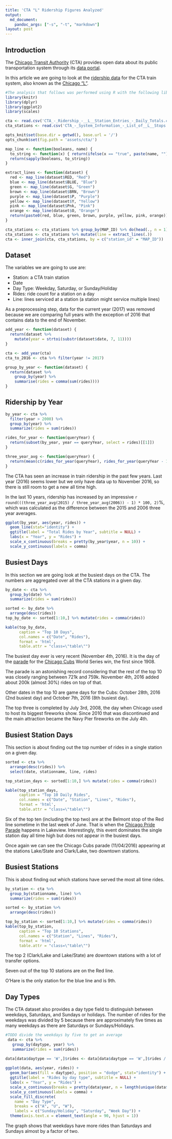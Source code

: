 ```yaml
---
title: 'CTA "L" Ridership Figures Analyzed'
output:
  md_document:
    pandoc_args: ["-s", "-t", "markdown"]
layout: post
---
```


## Introduction

The [Chicago Transit Authority](http://www.transitchicago.com/) (CTA) provides open data about its public transportation system through its [data portal](http://www.transitchicago.com/data/).

In this article we are going to look at the [ridership data](https://data.cityofchicago.org/Transportation/CTA-Ridership-L-Station-Entries-Daily-Totals/5neh-572f) for the CTA train system, also known as the [Chicago "L"](https://en.wikipedia.org/wiki/Chicago_%22L%22).

```r
#The analysis that follows was performed using R with the following libraries:
library(knitr)
library(dplyr)
library(ggplot2)
library(scales)
```

```r
cta <- read.csv('CTA_-_Ridership_-__L__Station_Entries_-_Daily_Totals.csv')
cta_stations <- read.csv('CTA_-_System_Information_-_List_of__L__Stops.csv')
```

```r
opts_knit$set(base.dir = getwd(), base.url = '/')
opts_chunk$set(fig.path = 'assets/cta/')
```

```r
map_line <- function(booleans, name) {
  to_string <- function(x) { return(ifelse(x == "true", paste(name, ""), "")) }
  return(sapply(booleans, to_string))
}

extract_lines <- function(dataset) {
  red <- map_line(dataset$RED, "Red")
  blue <- map_line(dataset$BLUE, "Blue")
  green <- map_line(dataset$G, "Green")
  brown <- map_line(dataset$BRN, "Brown")
  purple <- map_line(dataset$P, "Purple")
  yellow <- map_line(dataset$Y, "Yellow")
  pink <- map_line(dataset$Pnk, "Pink")
  orange <- map_line(dataset$O, "Orange")
  return(paste0(red, blue, green, brown, purple, yellow, pink, orange))
}
```

```r
cta_stations <- cta_stations %>% group_by(MAP_ID) %>% do(head(., n = 1)) %>% ungroup()
cta_stations <- cta_stations %>% mutate(line = extract_lines(.))
cta <- inner_join(cta, cta_stations, by = c("station_id" = "MAP_ID"))
```

## Dataset

The variables we are going to use are: 
<ul>
  <li>Station: a CTA train station</li>
  <li>Date</li>
  <li>Day Type: Weekday, Saturday, or Sunday/Holiday</li>
  <li>Rides: ride count for a station on a day</li>
  <li>Line: lines serviced at a station (a station might service multiple lines)</li>
</ul>

As a preprocessing step, data for the current year (2017) was removed because we are comparing full years with the exception of 2016 that contains data to the end of November.

```r
add_year <- function(dataset) {
  return(dataset %>%
    mutate(year = strtoi(substr(dataset$date, 7, 11))))
}

cta <- add_year(cta)
cta_to_2016 <- cta %>% filter(year != 2017)

group_by_year <- function(dataset) {
  return(dataset %>%
    group_by(year) %>%
    summarise(rides = comma(sum(rides))))
}
```

## Ridership by Year

```r
by_year <- cta %>% 
  filter(year > 2000) %>%
  group_by(year) %>%
  summarize(rides = sum(rides))

rides_for_year <- function(queryYear) {
  return(subset(by_year, year == queryYear, select = rides)[[1]])
}

three_year_avg <- function(queryYear) {
  return(mean(c(rides_for_year(queryYear), rides_for_year(queryYear - 1), rides_for_year(queryYear - 2))))
}
```

The CTA has seen an increase in train ridership in the past few years. Last year (2016) seems lower but we only have data up to November 2016, so there is still room to get a new all time high.

In the last 10 years, ridership has increased by an impressive `r round(((three_year_avg(2015) / three_year_avg(2006)) - 1) * 100, 2) `%, which was calculated as the difference between the 2015 and 2006 three year averages.

```r
ggplot(by_year, aes(year, rides)) +
  geom_line(stat="identity") +
  ggtitle(label = "Total Rides by Year", subtitle = NULL) +
  labs(x = "Year", y = "Rides") +
  scale_x_continuous(breaks = pretty(by_year$year, n = 10)) +
  scale_y_continuous(labels = comma)
```

## Busiest Days

In this section we are going look at the busiest days on the CTA. The numbers are aggregated over all the CTA stations in a given day.

<div markdown="0">
```r
by_date <- cta %>% 
  group_by(date) %>%
  summarize(rides = sum(rides))

sorted <- by_date %>% 
  arrange(desc(rides))
top_by_date <- sorted[1:10,] %>% mutate(rides = comma(rides))

kable(top_by_date, 
      caption = "Top 10 Days",
      col.names = c("Date", "Rides"),
      format = 'html',
      table.attr = "class=\"table\"")
```
</div>

The busiest day ever is very recent (November 4th, 2016). It is the day of the [parade](https://en.wikipedia.org/wiki/Chicago_Cubs#2016:_World_Series_Champions) for the 
[Chicago Cubs](https://en.wikipedia.org/wiki/Chicago_Cubs) World Series win, the first since 1908.

The parade is an astonishing record considering that the rest of the top 10 was closely ranging between 721k and 759k. November 4th, 2016 added about 200k (almost 30%) rides on top of that.

Other dates in the top 10 are game days for the Cubs: October 28th, 2016 (2nd busiest day) and October 7th, 2016 (8th busiest day).

The top three is completed by July 3rd, 2008, the day when Chicago used to host its biggest fireworks show. Since 2010 that was discontinued and the main attraction became the Navy Pier fireworks on the July 4th.

## Busiest Station Days

This section is about finding out the top number of rides in a single station on a given day.

<div markdown="0">
```r

sorted <- cta %>% 
  arrange(desc(rides)) %>%
  select(date, stationname, line, rides)

top_station_days <- sorted[1:10,] %>% mutate(rides = comma(rides))

kable(top_station_days, 
      caption = "Top 10 Daily Rides",
      col.names = c("Date", "Station", "Lines", "Rides"),
      format = 'html',
      table.attr = "class=\"table\"")
```
</div>

Six of the top ten (including the top two) are at the Belmont stop of the Red line sometime in the last week of June. That is when the [Chicago Pride Parade](https://en.wikipedia.org/wiki/Chicago_Pride_Parade) happens in Lakeview. Interestingly, this event dominates the single station day all time high but does not appear in the busiest days.

Once again we can see the Chicago Cubs parade (11/04/2016) appearing at the stations Lake/State and Clark/Lake, two downtown stations.

## Busiest Stations

This is about finding out which stations have served the most all time rides. 

<div>
```r
by_station <- cta %>% 
  group_by(stationname, line) %>%
  summarize(rides = sum(rides))

sorted <- by_station %>% 
  arrange(desc(rides))

top_by_station <- sorted[1:10,] %>% mutate(rides = comma(rides))
kable(top_by_station, 
      caption = "Top 10 Stations",
      col.names = c("Station", "Lines", "Rides"),
      format = 'html',
      table.attr = "class=\"table\"")
```
</div>

The top 2 (Clark/Lake and Lake/State) are downtown stations with a lot of transfer options.

Seven out of the top 10 stations are on the Red line.

O'Hare is the only station for the blue line and is 9th. 

## Day Types

The CTA dataset also provides a day type field to distinguish between weekdays, Saturdays, and Sundays or holidays. The number of rides for the weekdays was divided by 5 because there are approximately five times as many weekdays as there are Saturdays or Sundays/Holidays.

```r
#TODO divide the weekdays by five to get an average
 data <- cta %>% 
   group_by(daytype, year) %>%
   summarize(rides = sum(rides))

data[data$daytype == 'W',]$rides <- data[data$daytype == 'W',]$rides / 5  
  
ggplot(data, aes(year, rides)) +
  geom_bar(aes(fill = daytype), position = "dodge", stat="identity") +
  ggtitle(label = "Rides by day type", subtitle = NULL) +
  labs(x = "Year", y = "Rides") +
  scale_x_continuous(breaks = pretty(data$year, n = length(unique(data$year)))) +
  scale_y_continuous(labels = comma) +
  scale_fill_discrete(
    name = "Day Type",
    breaks = c("A", "U", "W"),
    labels = c("Sunday/Holiday", "Saturday", "Week Day")) +
  theme(axis.text.x = element_text(angle = 90, hjust = 1))
```

The graph shows that weekdays have more rides than Saturdays and Sundays almost by a factor of two.
